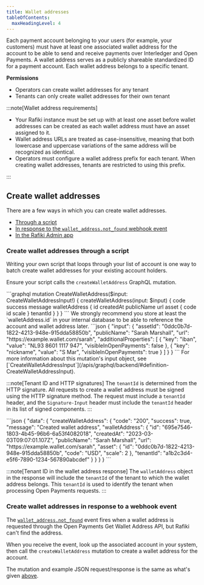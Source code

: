 ```yaml
---
title: Wallet addresses
tableOfContents:
  maxHeadingLevel: 4
---
```



Each payment account belonging to your users (for example, your customers) must have at least one associated wallet address for the account to be able to send and receive payments over Interledger and Open Payments. A wallet address serves as a publicly shareable standardized ID for a payment account. Each wallet address belongs to a specific tenant.

**Permissions**

- Operators can create wallet addresses for any tenant
- Tenants can only create wallet addresses for their own tenant

:::note[Wallet address requirements]

- Your Rafiki instance must be set up with at least one asset before wallet addresses can be created as each wallet address must have an asset assigned to it.
- Wallet address URLs are treated as case-insensitive, meaning that both lowercase and uppercase variations of the same address will be recognized as identical.
- Operators must configure a wallet address prefix for each tenant. When creating wallet addresses, tenants are restricted to using this prefix.

:::

## Create wallet addresses

There are a few ways in which you can create wallet addresses.

- [Through a script](#create-wallet-addresses-through-a-script)
- [In response to the `wallet_address.not_found` webhook event](#create-wallet-addresses-in-response-to-a-webhook-event)
- [In the Rafiki Admin app](/admin/admin-user-guide#create-wallet-address)

### Create wallet addresses through a script

Writing your own script that loops through your list of account is one way to batch create wallet addresses for your existing account holders.

Ensure your script calls the `createWalletAddress` GraphQL mutation.

<Tabs>
  <TabItem label="Operation">
    ```graphql
    mutation CreateWalletAddress($input: CreateWalletAddressInput!) {
      createWalletAddress(input: $input) {
        code
        success
        message
        walletAddress {
          id
          createdAt
          publicName
          url
          asset {
            code
            id
            scale
          }
          tenantId
        }
      }
    }
    ```
    We strongly recommend you store at least the `walletAddress.id` in your internal database to be able to reference the account and wallet address later.
  </TabItem>
  <TabItem label="Variables">
    ```json
    {
      "input": {
        "assetId": "0ddc0b7d-1822-4213-948e-915dda58850b",
        "publicName": "Sarah Marshall",
        "url": "https://example.wallet.com/sarah",
        "additionalProperties": [
          {
            "key": "iban",
            "value": "NL93 8601 1117 947",
            "visibleInOpenPayments": false
          },
          {
            "key": "nickname",
            "value": "S Mar",
            "visibleInOpenPayments": true
          }
        ]
      }
    }
    ```
    For more information about this mutation's input object, see [`CreateWalletAddressInput`](/apis/graphql/backend/#definition-CreateWalletAddressInput).

:::note[Tenant ID and HTTP signatures]
The `tenantId` is determined from the HTTP signature. All requests to create a wallet address must be signed using the HTTP signature method. The request must include a `tenantId` header, and the `Signature-Input` header must include the `tenantId` header in its list of signed components.
:::

  </TabItem>
  <TabItem label="Response">
    ```json
    {
      "data": {
        "createWalletAddress": {
          "code": "200",
          "success": true,
          "message": "Created wallet address",
          "walletAddress": {
            "id": "695e7546-1803-4b45-96b6-6a53f4082018",
            "createdAt": "2023-03-03T09:07:01.107Z",
            "publicName": "Sarah Marshall",
            "url": "https://example.wallet.com/sarah",
            "asset": {
              "id": "0ddc0b7d-1822-4213-948e-915dda58850b",
              "code": "USD",
              "scale": 2
            },
            "tenantId": "a1b2c3d4-e5f6-7890-1234-567890abcdef"
          }
        }
      }
    }
    ```

:::note[Tenant ID in the wallet address response]
The `walletAddress` object in the response will include the `tenantId` of the tenant to which the wallet address belongs. This `tenantId` is used to identify the tenant when processing Open Payments requests.
:::

  </TabItem>
</Tabs>

### Create wallet addresses in response to a webhook event

The [`wallet_address.not_found`](/integration/requirements/webhook-events#wallet-address-not-found) event fires when a wallet address is requested through the Open Payments Get Wallet Address API, but Rafiki can't find the address.

When you receive the event, look up the associated account in your system, then call the `createWalletAddress` mutation to create a wallet address for the account.

The mutation and example JSON request/response is the same as what's given [above](#create-wallet-addresses-through-a-script).
